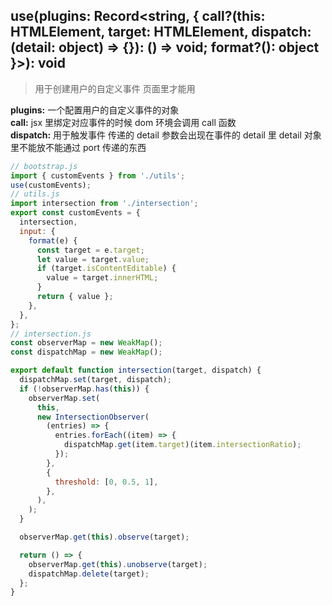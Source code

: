 
## use(plugins: Record\<string, \{ call?(this: HTMLElement, target: HTMLElement, dispatch: (detail: object) => \{\}): () => void; format?(): object \}\>): void

> 用于创建用户的自定义事件 页面里才能用

**plugins:** 一个配置用户的自定义事件的对象\
**call:** jsx 里绑定对应事件的时候 dom 环境会调用 call 函数\
**dispatch:** 用于触发事件 传递的 detail 参数会出现在事件的 detail 里 detail 对象里不能放不能通过 port 传递的东西

```jsx
// bootstrap.js
import { customEvents } from './utils';
use(customEvents);
// utils.js
import intersection from './intersection';
export const customEvents = {
  intersection,
  input: {
    format(e) {
      const target = e.target;
      let value = target.value;
      if (target.isContentEditable) {
        value = target.innerHTML;
      }
      return { value };
    },
  },
};
// intersection.js
const observerMap = new WeakMap();
const dispatchMap = new WeakMap();

export default function intersection(target, dispatch) {
  dispatchMap.set(target, dispatch);
  if (!observerMap.has(this)) {
    observerMap.set(
      this,
      new IntersectionObserver(
        (entries) => {
          entries.forEach((item) => {
            dispatchMap.get(item.target)(item.intersectionRatio);
          });
        },
        {
          threshold: [0, 0.5, 1],
        },
      ),
    );
  }

  observerMap.get(this).observe(target);

  return () => {
    observerMap.get(this).unobserve(target);
    dispatchMap.delete(target);
  };
}
```
